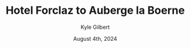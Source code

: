 ---
author: Kyle Gilbert
date: August 4th, 2024
id: hpzUFgAlIw
parent: bQZ6JTM4hJ
route: tour-du-mont-blanc-2024/16680237006
gain: 3672
loss: 4054
miles: 9.72
time: 5,43
categories: stage,alps
title: Hotel Forclaz to Auberge la Boerne
readOnly: true
---